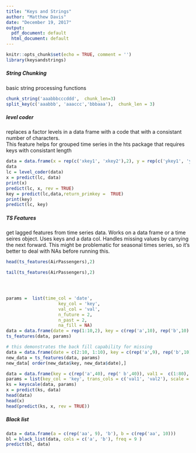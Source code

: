 ```yaml
---
title: "Keys and Strings"
author: "Matthew Davis"
date: "December 19, 2017"
output:
  pdf_document: default
  html_document: default
---
```


```r
knitr::opts_chunk$set(echo = TRUE, comment = '')
library(keysandstrings)
```

##### String Chunking
 
basic string processing functions
 
```r
chunk_string('aaabbbcccddd',  chunk_len=3)
split_key(c('aaabbb', 'aaaccc','bbbaaa'),  chunk_len = 3)
```

#####  level coder

replaces a factor levels in a data frame with a code that with a consistant number of characters.  
This feature helps for grouped time series in the hts package that requires keys with consistant length

```r
data = data.frame(x = rep(c('xkey1', 'xkey2'),2), y = rep(c('ykey1', 'ykey2', 'ykey3', NA)))
data
lc = level_coder(data)
x = predict(lc, data)
print(x)
predict(lc, x, rev = TRUE)
key = predict(lc,data,return_primkey =  TRUE)
print(key)
predict(lc, key)
```

##### TS Features

get lagged features from time series data. Works on a data frame or a time seires object. Uses keys and a data col.
Handles missing values by carrying the next forward.  This might be problematic for seasonal times series, so it's better to deal with NAs before running this. 


```r
head(ts_features(AirPassengers),2)

tail(ts_features(AirPassengers),2)




params =  list(time_col = 'date', 
                    key_col = 'key', 
                    val_col = 'val', 
                    n_future = 2, 
                    n_past = 2,
                    na_fill = NA)
data = data.frame(date = rep(1:10,2), key = c(rep('a',10), rep('b',10) ), val =c(1:10, 2:11))
ts_features(data, params)

# this demonstrates the back fill capability for missing 
data = data.frame(date = c(2:10, 1:10), key = c(rep('a',9), rep('b',10) ), val =c(2:10, 1:10))
new_data = ts_features(data, params)
new_data[ order(new_data$key, new_data$date),]
```



```r
data = data.frame(key = c(rep('a',40), rep(' b',40)), val1 =  c(1:80), val2 = c(2:81)) 
params = list(key_col = 'key', trans_cols = c('val1', 'val2'), scale = TRUE, center = TRUE)
ks = keyscale(data, params)
x = predict(ks, data)
head(data)
head(x)
head(predict(ks, x, rev = TRUE))
```

##### Black list

```r

data = data.frame(a = c(rep('aa', 9), 'b'), b = c(rep('aa', 10)))
bl = black_list(data, cols = c('a', 'b'), freq = 9 )
predict(bl, data)


```

